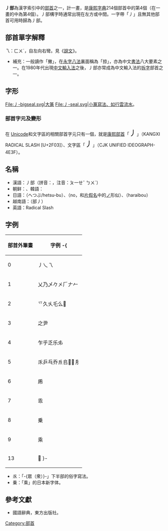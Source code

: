 {{NoteTA
|zh-cn:字符; zh-tw:字元;
}}
{{Infobox Kangxi radical
|4|uni=4E3F
|prev     = 丶
|next     = 乙
|meaning  = 撇
|pny      = piě s
|bopo     = ㄆ一ㄝˇ
|wade     = p'ieh3
|ltc      = [[廣韻|廣韻]] - 普蔑[[反切|切]]<br />[[詩韻|詩韻]] - 屑韻、[[入聲|入聲]]<br />[[三十六字母|三十六字母]] - 滂母
|jyutping = pit3
|yale     = pit3
|poj      = phia̍t
|cn       = 撇 piě
|hang     = 삐침 ppichim
|hanja    = 별 byeol
|onyomi   = ヘツ hetsu
|jp       = ノ no<br />はらいぼう haraibō
}}
'''丿部'''為漢字索引中的[[部首|部首]]之一，計一畫，是[[康熙字典|康熙字典]]214個部首中的第4個（在一畫的中為第4個）。丿部構字時通常出現在左方或中間。一字帶「丿」且無其他部首可用時歸為丿部。

== 部首單字解釋 ==
{{Wiktionary|丿}}
乁：ㄈㄨˊ，自左向右彎。見《[[說文|說文]]》。

*補充：一般讀作「撇」，在[[永字八法|永字八法]]裏面稱為「掠」，亦為中文[[書法|書法]]八大要素之一。在1980年代出現[[中文輸入法|中文輸入法]]之後，丿部亦常成為中文輸入法的[[拆字|拆字]]部首之一。

== 字形 ==
<gallery>
File:丿-bigseal.svg|大篆
File:丿-seal.svg|小篆寫法、如行雲流水。
</gallery>

===部首字元及變形===
在 [[Unicode|Unicode]]和文字區的相關部首字元只有一個，就是[[康熙部首|康熙部首]]「<span style="font-size:x-large;">⼃</span>」（KANGXI RADICAL SLASH [U+2F03]）、文字區「<span style="font-size:x-large;">丿</span>」（CJK UNIFIED IDEOGRAPH-4E3F）。

==名稱==
* 漢語：丿部（拼音：{{lang|la|piěbù}}，注音：ㄆ一ㄝˇ ㄅㄨˋ）
* 朝鲜：{{lang|ko|삐침별부}}、韓語：{{lang|ko|별}}
* 日語：{{lang|ja|丿部}}（へつぶ/hetsu-bu）、{{lang|ja|[[ノ|ノ]]}}（no，和[[片假名|片假名]]中的[[ノ|ノ]]形似）、{{lang|ja|はらいぼう}}（haraibou）
* 越南語：{{lang|vi|Bộ phiệt}}（部丿）
* 英語：Radical Slash

==字例==
{|  class="wikitable"
! 部首外筆畫 !! 字例
-{
|-
| 0 || 丿乀乁
|-
| 1 || 乂乃乄𠂊㐅𠂆𠂇𠂉
|-
| 2 || 乊久乆乇么𠂎
|-
| 3 || 之尹
|-
| 4 || 乍乎乏乐𠂔
|-
| 5 || 乑乒乓乔𠂢𠂤𠂪𠂫㐆
|-
| 6 || 乕
|-
| 7 || 乖
|-
| 8 || 乗
|-
| 9 || 乘
|-
| 13 || 𠃅
}-
|}

* 乑：「-{眾（衆）}-」下半部的俗字寫法。
* 乗：「乘」的日本新字体。

==參考文獻==
{{commons category|Radical 004}}
*國語辭典，東方出版社。

{{康熙部首}}
{{简体中文部首}}

[[Category:部首|Category:部首]]